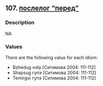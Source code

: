 ## 107. <a href =  'https://agricolamz.github.io/The_Circassian_Isoglosses_Database/107.html'>послелог "перед"</a>
### Description

NA


### Values
There are the following value for each idiom:

* Bzhedug нэIу [Ситимова 2004: 111-112]
* Shapsug гупэ [Ситимова 2004: 111-112]
* Temirgoi гупэ [Ситимова 2004: 111-112]

